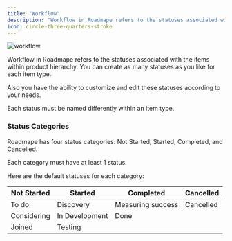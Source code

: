 ```yaml
---
title: "Workflow"
description: "Workflow in Roadmape refers to the statuses associated with the items within product hierarchy."
icon: circle-three-quarters-stroke
---
```


![workflow](/images/workflow.png)

Workflow in Roadmape refers to the statuses associated with the items within product hierarchy. You can create as many statuses as you like for each item type.

Also you have the ability to customize and edit these statuses according to your needs.

<Warning>Each status must be named differently within an item type.</Warning>

### Status Categories

Roadmape has four status categories: Not Started, Started, Completed, and Cancelled.

<Info>Each category must have at least 1 status.</Info>

Here are the default statuses for each category:

| Not Started | Started | Completed | Cancelled |
| ----------- | ------- | --------- | --------- |
| To do | Discovery | Measuring success | Cancelled |
| Considering | In Development | Done |  |
| Joined | Testing | | |

